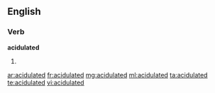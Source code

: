 ==English==

===Verb===
'''acidulated'''

# {{past of|[[acidulate]]}}

[[ar:acidulated]]
[[fr:acidulated]]
[[mg:acidulated]]
[[ml:acidulated]]
[[ta:acidulated]]
[[te:acidulated]]
[[vi:acidulated]]